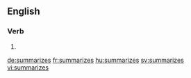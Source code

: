 
==English==

===Verb===
{{head|en}}

# {{en-third-person singular of|summarize}}

[[de:summarizes]]
[[fr:summarizes]]
[[hu:summarizes]]
[[sv:summarizes]]
[[vi:summarizes]]